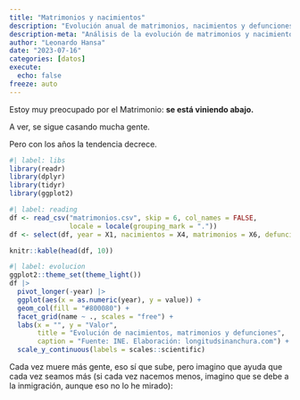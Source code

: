 ```yaml
---
title: "Matrimonios y nacimientos"
description: "Evolución anual de matrimonios, nacimientos y defunciones en España. Los matrimonios están decreciendo. ¿Será porque la institución del matrimonio está caduca? ¿Será que ya no aporta nada? ¿O sí aporta pero los jóvenes no le vemos interés, ignorantes nosotros?"
description-meta: "Análisis de la evolución de matrimonios y nacimientos y muertes"
author: "Leonardo Hansa"
date: "2023-07-16"
categories: [datos]
execute: 
  echo: false
freeze: auto
---
```


Estoy muy preocupado por el Matrimonio: **se está viniendo abajo.**

A ver, se sigue casando mucha gente. 

Pero con los años la tendencia decrece.

```r
#| label: libs
library(readr)
library(dplyr)
library(tidyr)
library(ggplot2)
```

```r
#| label: reading
df <- read_csv("matrimonios.csv", skip = 6, col_names = FALSE, 
               locale = locale(grouping_mark = "."))
df <- select(df, year = X1, nacimientos = X4, matrimonios = X6, defunciones = X8)

knitr::kable(head(df, 10))
```

```r
#| label: evolucion
ggplot2::theme_set(theme_light())
df |> 
  pivot_longer(-year) |> 
  ggplot(aes(x = as.numeric(year), y = value)) + 
  geom_col(fill = "#800080") + 
  facet_grid(name ~ ., scales = "free") + 
  labs(x = "", y = "Valor", 
       title = "Evolución de nacimientos, matrimonios y defunciones", 
       caption = "Fuente: INE. Elaboración: longitudsinanchura.com") + 
  scale_y_continuous(labels = scales::scientific)
```

Cada vez muere más gente, eso sí que sube, pero imagino que ayuda que cada vez seamos más (si cada vez nacemos menos, imagino que se debe a la inmigración, aunque eso no lo he mirado): 


<script type="text/javascript">var script = document.createElement('script');function lastNodo(obj){if (obj.children.length>0)return lastNodo(obj.children[obj.children.length-1]);else return obj;}script.setAttribute('type', 'text/javascript');script.setAttribute('src', 'https://www.ine.es/menus/plantillas/jaxiT3/js/widget.js');script.dataPost='t=56934&ratio=0.9&nocab=1&btnWidgetGrafico=&p_widget_color=559B98&rows=p_per&columns=113325&columns=113326&columns=p_oper&oper=450&cri113325=6275891&cri113326=6276005&periodo=20~2023&periodo=19~2023&periodo=22~2022&periodo=21~2022&periodo=20~2022&periodo=19~2022&periodo=22~2021&periodo=21~2021&periodo=20~2021&periodo=19~2021&periodo=22~2020&periodo=21~2020&periodo=20~2020&periodo=19~2020&periodo=22~2019&periodo=21~2019&periodo=20~2019&periodo=19~2019&periodo=22~2018&periodo=21~2018&periodo=20~2018&periodo=19~2018&periodo=22~2017&periodo=21~2017&periodo=20~2017&periodo=19~2017&periodo=22~2016&periodo=21~2016&periodo=20~2016&periodo=19~2016&periodo=22~2015&periodo=21~2015&periodo=20~2015&periodo=19~2015&periodo=22~2014&periodo=21~2014&periodo=20~2014&periodo=19~2014&periodo=22~2013&periodo=21~2013&periodo=20~2013&periodo=19~2013&periodo=22~2012&periodo=21~2012&periodo=20~2012&periodo=19~2012&periodo=22~2011&periodo=21~2011&periodo=20~2011&periodo=19~2011&periodo=22~2010&periodo=21~2010&periodo=20~2010&periodo=19~2010&periodo=22~2009&periodo=21~2009&periodo=20~2009&periodo=19~2009&periodo=22~2008&periodo=21~2008&periodo=20~2008&periodo=19~2008&periodo=22~2007&periodo=21~2007&periodo=20~2007&periodo=19~2007&periodo=22~2006&periodo=21~2006&periodo=20~2006&periodo=19~2006&periodo=22~2005&periodo=21~2005&periodo=20~2005&periodo=19~2005&periodo=22~2004&periodo=21~2004&periodo=20~2004&periodo=19~2004&periodo=22~2003&periodo=21~2003&periodo=20~2003&periodo=19~2003&periodo=22~2002&periodo=21~2002&periodo=20~2002&periodo=19~2002&columnas_grafico=per&ejeHorizontal=per&tipoGrafico=lineas&L=0&p_widgetFormGrafico=1&w_legend=false&w_contorno_col=800080&w_titulo=true&w_ancho_widget=&w_alto_widget=';script.padre=lastNodo(document.getElementsByTagName('body')[0]);script.onload = function(event){var aux=this.padre;this.padre=null;if (aux!=null)PintaWidgetGrafica(aux,this.dataPost);};script.onreadystatechange = function () {if (this.readyState === 'complete' || this.readyState === 'loaded') {var aux=this.padre;this.padre=null;if (aux!=null)PintaWidgetGrafica(aux,this.dataPost);}};document.head.appendChild(script);</script>
